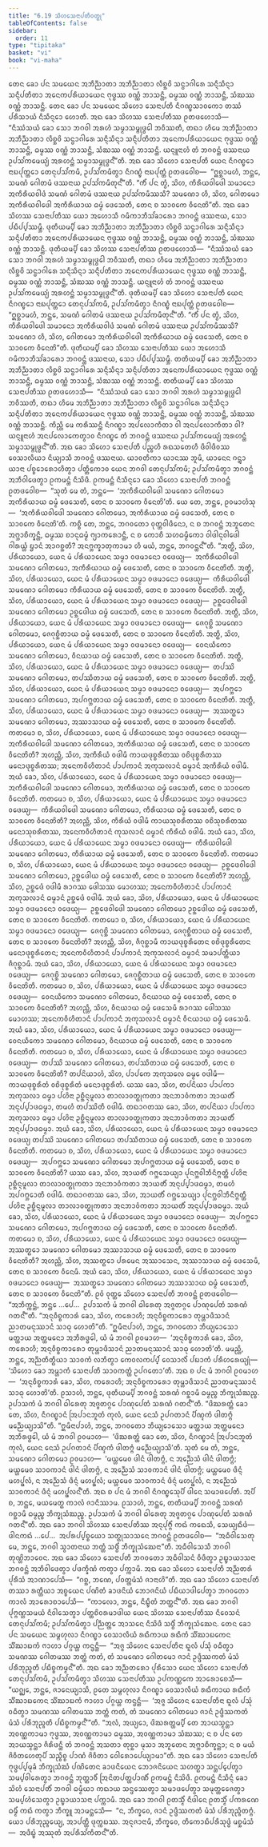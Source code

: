 ```yaml
---
title: "6.19 ᩈᩦᩉᩈᩮᨶᩣᨸᨲᩥᩅᨲ᩠ᨳᩩ"
tableOfContents: false
sidebar:
  order: 11
type: "tipitaka"
basket: "vi"
book: "vi-maha"
---
```



<DynamicBreadcrumb />

<Division number="290" book="vi-maha">

<Paragraph number="1317" book="vi-maha">
ᨲᩮᨶ ᨡᩮᩣ ᨸᨶ ᩈᨾᨿᩮᨶ ᩋᨽᩥᨬ᩠ᨬᩣᨲᩣ ᩋᨽᩥᨬ᩠ᨬᩣᨲᩣ ᩃᩥᨧ᩠ᨨᩅᩦ ᩈᨶ᩠ᨵᩣᨣᩤᩁᩮ ᩈᨶ᩠ᨶᩥᩈᩥᨶ᩠ᨶᩣ ᩈᨶ᩠ᨶᩥᨸᨲᩥᨲᩣ ᩋᨶᩮᨠᨸᩁᩥᨿᩣᨿᩮᨶ ᨻᩩᨴ᩠ᨵᩔ ᩅᨱ᩠ᨱᩴ ᨽᩣᩈᨶ᩠ᨲᩥ, ᨵᨾ᩠ᨾᩔ ᩅᨱ᩠ᨱᩴ ᨽᩣᩈᨶ᩠ᨲᩥ, ᩈᩴᨥᩔ ᩅᨱ᩠ᨱᩴ ᨽᩣᩈᨶ᩠ᨲᩥ. ᨲᩮᨶ ᨡᩮᩣ ᨸᨶ ᩈᨾᨿᩮᨶ ᩈᩦᩉᩮᩣ ᩈᩮᨶᩣᨸᨲᩥ ᨶᩥᨣᨱ᩠ᨮᩈᩣᩅᨠᩮᩣ ᨲᩔᩴ ᨸᩁᩥᩈᩣᨿᩴ ᨶᩥᩈᩥᨶ᩠ᨶᩮᩣ ᩉᩮᩣᨲᩥ. ᩋᨳ ᨡᩮᩣ ᩈᩦᩉᩔ ᩈᩮᨶᩣᨸᨲᩥᩔ ᩑᨲᨴᩉᩮᩣᩈᩥ—  “ᨶᩥᩔᩴᩈᨿᩴ ᨡᩮᩣ ᩈᩮᩣ ᨽᨣᩅᩤ ᩋᩁᩉᩴ ᩈᨾ᩠ᨾᩣᩈᨾ᩠ᨻᩩᨴ᩠ᨵᩮᩤ ᨽᩅᩥᩔᨲᩥ, ᨲᨳᩣ ᩉᩥᨾᩮ ᩋᨽᩥᨬ᩠ᨬᩣᨲᩣ ᩋᨽᩥᨬ᩠ᨬᩣᨲᩣ ᩃᩥᨧ᩠ᨨᩅᩦ ᩈᨶ᩠ᨵᩣᨣᩤᩁᩮ ᩈᨶ᩠ᨶᩥᩈᩥᨶ᩠ᨶᩣ ᩈᨶ᩠ᨶᩥᨸᨲᩥᨲᩣ ᩋᨶᩮᨠᨸᩁᩥᨿᩣᨿᩮᨶ ᨻᩩᨴ᩠ᨵᩔ ᩅᨱ᩠ᨱᩴ ᨽᩣᩈᨶ᩠ᨲᩥ, ᨵᨾ᩠ᨾᩔ ᩅᨱ᩠ᨱᩴ ᨽᩣᩈᨶ᩠ᨲᩥ, ᩈᩴᨥᩔ ᩅᨱ᩠ᨱᩴ ᨽᩣᩈᨶ᩠ᨲᩥ. ᨿᨶ᩠ᨶᩪᨶᩣᩉᩴ ᨲᩴ ᨽᨣᩅᨶ᩠ᨲᩴ ᨴᩔᨶᩣᨿ ᩏᨸᩈᩘᨠᨾᩮᨿ᩠ᨿᩴ ᩋᩁᩉᨶ᩠ᨲᩴ ᩈᨾ᩠ᨾᩣᩈᨾ᩠ᨻᩩᨴ᩠ᨵᨶ᩺”ᨲᩥ. ᩋᨳ ᨡᩮᩣ ᩈᩦᩉᩮᩣ ᩈᩮᨶᩣᨸᨲᩥ ᨿᩮᨶ ᨶᩥᨣᨱ᩠ᨮᩮᩣ ᨶᩣᨭᨸᩩᨲ᩠ᨲᩮᩣ ᨲᩮᨶᩩᨸᩈᩘᨠᨾᩥ, ᩏᨸᩈᩘᨠᨾᩥᨲ᩠ᩅᩣ ᨶᩥᨣᨱ᩠ᨮᩴ ᨶᩣᨭᨸᩩᨲ᩠ᨲᩴ ᩑᨲᨴᩅᩮᩤᨧ—  “ᩍᨧ᩠ᨨᩣᨾᩉᩴ, ᨽᨶ᩠ᨲᩮ, ᩈᨾᨱᩴ ᨣᩮᩤᨲᨾᩴ ᨴᩔᨶᩣᨿ ᩏᨸᩈᩘᨠᨾᩥᨲᩩᨶ᩺”ᨲᩥ. “ᨠᩥᩴ ᨸᨶ ᨲ᩠ᩅᩴ, ᩈᩦᩉ, ᨠᩥᩁᩥᨿᩅᩤᨴᩮᩤ ᩈᨾᩣᨶᩮᩣ ᩋᨠᩥᩁᩥᨿᩅᩤᨴᩴ ᩈᨾᨱᩴ ᨣᩮᩤᨲᨾᩴ ᨴᩔᨶᩣᨿ ᩏᨸᩈᩘᨠᨾᩥᩔᩈᩥ? ᩈᨾᨱᩮᩣ ᩉᩥ, ᩈᩦᩉ, ᨣᩮᩤᨲᨾᩮᩣ ᩋᨠᩥᩁᩥᨿᩅᩤᨴᩮᩤ ᩋᨠᩥᩁᩥᨿᩣᨿ ᨵᨾ᩠ᨾᩴ ᨴᩮᩈᩮᨲᩥ, ᨲᩮᨶ ᨧ ᩈᩣᩅᨠᩮ ᩅᩥᨶᩮᨲᩦ”ᨲᩥ. ᩋᨳ ᨡᩮᩣ ᩈᩦᩉᩔ ᩈᩮᨶᩣᨸᨲᩥᩔ ᨿᩮᩣ ᩋᩉᩮᩣᩈᩥ ᨣᨾᩥᨠᩣᨽᩥᩈᩘᨡᩣᩁᩮᩣ ᨽᨣᩅᨶ᩠ᨲᩴ ᨴᩔᨶᩣᨿ, ᩈᩮᩣ ᨸᨭᩥᨸ᩠ᨸᩔᨾ᩠ᨽᩥ.
</Paragraph>

<Paragraph number="1318" book="vi-maha">
ᨴᩩᨲᩥᨿᨾ᩠ᨸᩥ ᨡᩮᩣ ᩋᨽᩥᨬ᩠ᨬᩣᨲᩣ ᩋᨽᩥᨬ᩠ᨬᩣᨲᩣ ᩃᩥᨧ᩠ᨨᩅᩦ ᩈᨶ᩠ᨵᩣᨣᩤᩁᩮ ᩈᨶ᩠ᨶᩥᩈᩥᨶ᩠ᨶᩣ ᩈᨶ᩠ᨶᩥᨸᨲᩥᨲᩣ ᩋᨶᩮᨠᨸᩁᩥᨿᩣᨿᩮᨶ ᨻᩩᨴ᩠ᨵᩔ ᩅᨱ᩠ᨱᩴ ᨽᩣᩈᨶ᩠ᨲᩥ, ᨵᨾ᩠ᨾᩔ ᩅᨱ᩠ᨱᩴ ᨽᩣᩈᨶ᩠ᨲᩥ, ᩈᩴᨥᩔ ᩅᨱ᩠ᨱᩴ ᨽᩣᩈᨶ᩠ᨲᩥ. ᨴᩩᨲᩥᨿᨾ᩠ᨸᩥ ᨡᩮᩣ ᩈᩦᩉᩔ ᩈᩮᨶᩣᨸᨲᩥᩔ ᩑᨲᨴᩉᩮᩣᩈᩥ—  “ᨶᩥᩔᩴᩈᨿᩴ ᨡᩮᩣ ᩈᩮᩣ ᨽᨣᩅᩤ ᩋᩁᩉᩴ ᩈᨾ᩠ᨾᩣᩈᨾ᩠ᨻᩩᨴ᩠ᨵᩮᩤ ᨽᩅᩥᩔᨲᩥ, ᨲᨳᩣ ᩉᩥᨾᩮ ᩋᨽᩥᨬ᩠ᨬᩣᨲᩣ ᩋᨽᩥᨬ᩠ᨬᩣᨲᩣ ᩃᩥᨧ᩠ᨨᩅᩦ ᩈᨶ᩠ᨵᩣᨣᩤᩁᩮ ᩈᨶ᩠ᨶᩥᩈᩥᨶ᩠ᨶᩣ ᩈᨶ᩠ᨶᩥᨸᨲᩥᨲᩣ ᩋᨶᩮᨠᨸᩁᩥᨿᩣᨿᩮᨶ ᨻᩩᨴ᩠ᨵᩔ ᩅᨱ᩠ᨱᩴ ᨽᩣᩈᨶ᩠ᨲᩥ, ᨵᨾ᩠ᨾᩔ ᩅᨱ᩠ᨱᩴ ᨽᩣᩈᨶ᩠ᨲᩥ, ᩈᩴᨥᩔ ᩅᨱ᩠ᨱᩴ ᨽᩣᩈᨶ᩠ᨲᩥ. ᨿᨶ᩠ᨶᩪᨶᩣᩉᩴ ᨲᩴ ᨽᨣᩅᨶ᩠ᨲᩴ ᨴᩔᨶᩣᨿ ᩏᨸᩈᩘᨠᨾᩮᨿ᩠ᨿᩴ ᩋᩁᩉᨶ᩠ᨲᩴ ᩈᨾ᩠ᨾᩣᩈᨾ᩠ᨻᩩᨴ᩠ᨵᨶ᩺”ᨲᩥ. ᨴᩩᨲᩥᨿᨾ᩠ᨸᩥ ᨡᩮᩣ ᩈᩦᩉᩮᩣ ᩈᩮᨶᩣᨸᨲᩥ ᨿᩮᨶ ᨶᩥᨣᨱ᩠ᨮᩮᩣ ᨶᩣᨭᨸᩩᨲ᩠ᨲᩮᩣ ᨲᩮᨶᩩᨸᩈᩘᨠᨾᩥ, ᩏᨸᩈᩘᨠᨾᩥᨲ᩠ᩅᩣ ᨶᩥᨣᨱ᩠ᨮᩴ ᨶᩣᨭᨸᩩᨲ᩠ᨲᩴ ᩑᨲᨴᩅᩮᩤᨧ—  “ᩍᨧ᩠ᨨᩣᨾᩉᩴ, ᨽᨶ᩠ᨲᩮ, ᩈᨾᨱᩴ ᨣᩮᩤᨲᨾᩴ ᨴᩔᨶᩣᨿ ᩏᨸᩈᩘᨠᨾᩥᨲᩩᨶ᩺”ᨲᩥ. “ᨠᩥᩴ ᨸᨶ ᨲ᩠ᩅᩴ, ᩈᩦᩉ, ᨠᩥᩁᩥᨿᩅᩤᨴᩮᩤ ᩈᨾᩣᨶᩮᩣ ᩋᨠᩥᩁᩥᨿᩅᩤᨴᩴ ᩈᨾᨱᩴ ᨣᩮᩤᨲᨾᩴ ᨴᩔᨶᩣᨿ ᩏᨸᩈᩘᨠᨾᩥᩔᩈᩥ? ᩈᨾᨱᩮᩣ ᩉᩥ, ᩈᩦᩉ, ᨣᩮᩤᨲᨾᩮᩣ ᩋᨠᩥᩁᩥᨿᩅᩤᨴᩮᩤ ᩋᨠᩥᩁᩥᨿᩣᨿ ᨵᨾ᩠ᨾᩴ ᨴᩮᩈᩮᨲᩥ, ᨲᩮᨶ ᨧ ᩈᩣᩅᨠᩮ ᩅᩥᨶᩮᨲᩦ”ᨲᩥ. ᨴᩩᨲᩥᨿᨾ᩠ᨸᩥ ᨡᩮᩣ ᩈᩦᩉᩔ ᩈᩮᨶᩣᨸᨲᩥᩔ ᨿᩮᩣ ᩋᩉᩮᩣᩈᩥ ᨣᨾᩥᨠᩣᨽᩥᩈᩘᨡᩣᩁᩮᩣ ᨽᨣᩅᨶ᩠ᨲᩴ ᨴᩔᨶᩣᨿ, ᩈᩮᩣ ᨸᨭᩥᨸ᩠ᨸᩔᨾ᩠ᨽᩥ.
</Paragraph>

<Paragraph number="1319" book="vi-maha">
ᨲᨲᩥᨿᨾ᩠ᨸᩥ ᨡᩮᩣ ᩋᨽᩥᨬ᩠ᨬᩣᨲᩣ ᩋᨽᩥᨬ᩠ᨬᩣᨲᩣ ᩃᩥᨧ᩠ᨨᩅᩦ ᩈᨶ᩠ᨵᩣᨣᩤᩁᩮ ᩈᨶ᩠ᨶᩥᩈᩥᨶ᩠ᨶᩣ ᩈᨶ᩠ᨶᩥᨸᨲᩥᨲᩣ ᩋᨶᩮᨠᨸᩁᩥᨿᩣᨿᩮᨶ ᨻᩩᨴ᩠ᨵᩔ ᩅᨱ᩠ᨱᩴ ᨽᩣᩈᨶ᩠ᨲᩥ, ᨵᨾ᩠ᨾᩔ ᩅᨱ᩠ᨱᩴ ᨽᩣᩈᨶ᩠ᨲᩥ, ᩈᩴᨥᩔ ᩅᨱ᩠ᨱᩴ ᨽᩣᩈᨶ᩠ᨲᩥ. ᨲᨲᩥᨿᨾ᩠ᨸᩥ ᨡᩮᩣ ᩈᩦᩉᩔ ᩈᩮᨶᩣᨸᨲᩥᩔ ᩑᨲᨴᩉᩮᩣᩈᩥ—  “ᨶᩥᩔᩴᩈᨿᩴ ᨡᩮᩣ ᩈᩮᩣ ᨽᨣᩅᩤ ᩋᩁᩉᩴ ᩈᨾ᩠ᨾᩣᩈᨾ᩠ᨻᩩᨴ᩠ᨵᩮᩤ ᨽᩅᩥᩔᨲᩥ, ᨲᨳᩣ ᩉᩥᨾᩮ ᩋᨽᩥᨬ᩠ᨬᩣᨲᩣ ᩋᨽᩥᨬ᩠ᨬᩣᨲᩣ ᩃᩥᨧ᩠ᨨᩅᩦ ᩈᨶ᩠ᨵᩣᨣᩤᩁᩮ ᩈᨶ᩠ᨶᩥᩈᩥᨶ᩠ᨶᩣ ᩈᨶ᩠ᨶᩥᨸᨲᩥᨲᩣ ᩋᨶᩮᨠᨸᩁᩥᨿᩣᨿᩮᨶ ᨻᩩᨴ᩠ᨵᩔ ᩅᨱ᩠ᨱᩴ ᨽᩣᩈᨶ᩠ᨲᩥ, ᨵᨾ᩠ᨾᩔ ᩅᨱ᩠ᨱᩴ ᨽᩣᩈᨶ᩠ᨲᩥ, ᩈᩴᨥᩔ ᩅᨱ᩠ᨱᩴ ᨽᩣᩈᨶ᩠ᨲᩥ. ᨠᩥᨬ᩠ᩉᩥ ᨾᩮ ᨠᩁᩥᩔᨶ᩠ᨲᩥ ᨶᩥᨣᨱ᩠ᨮᩣ ᩋᨸᩃᩮᩣᨠᩥᨲᩣ ᩅᩤ ᩋᨶᨸᩃᩮᩣᨠᩥᨲᩣ ᩅᩤ? ᨿᨶ᩠ᨶᩪᨶᩣᩉᩴ ᩋᨶᨸᩃᩮᩣᨠᩮᨲ᩠ᩅᩣᩅ ᨶᩥᨣᨱ᩠ᨮᩮ ᨲᩴ ᨽᨣᩅᨶ᩠ᨲᩴ ᨴᩔᨶᩣᨿ ᩏᨸᩈᩘᨠᨾᩮᨿ᩠ᨿᩴ ᩋᩁᩉᨶ᩠ᨲᩴ ᩈᨾ᩠ᨾᩣᩈᨾ᩠ᨻᩩᨴ᩠ᨵᨶ᩺”ᨲᩥ.
</Paragraph>

<Paragraph number="1320" book="vi-maha">
ᩋᨳ ᨡᩮᩣ ᩈᩦᩉᩮᩣ ᩈᩮᨶᩣᨸᨲᩥ ᨸᨬ᩠ᨧᩉᩥ ᩁᨳᩈᨲᩮᩉᩥ ᨴᩥᩅᩤᨴᩥᩅᩔ ᩅᩮᩈᩣᩃᩥᨿᩣ ᨶᩥᨿ᩠ᨿᩣᩈᩥ ᨽᨣᩅᨶ᩠ᨲᩴ ᨴᩔᨶᩣᨿ. ᨿᩣᩅᨲᩥᨠᩣ ᨿᩣᨶᩔ ᨽᩪᨾᩥ, ᨿᩣᨶᩮᨶ ᨣᨶ᩠ᨲ᩠ᩅᩣ ᨿᩣᨶᩣ ᨸᨧ᩠ᨧᩮᩣᩁᩮᩣᩉᩥᨲ᩠ᩅᩣ ᨸᨲ᩠ᨲᩥᨠᩮᩣᩅ ᨿᩮᨶ ᨽᨣᩅᩤ ᨲᩮᨶᩩᨸᩈᩘᨠᨾᩥ; ᩏᨸᩈᩘᨠᨾᩥᨲ᩠ᩅᩣ ᨽᨣᩅᨶ᩠ᨲᩴ ᩋᨽᩥᩅᩤᨴᩮᨲ᩠ᩅᩣ ᩑᨠᨾᨶ᩠ᨲᩴ ᨶᩥᩈᩦᨴᩥ. ᩑᨠᨾᨶ᩠ᨲᩴ ᨶᩥᩈᩥᨶ᩠ᨶᩮᩣ ᨡᩮᩣ ᩈᩦᩉᩮᩣ ᩈᩮᨶᩣᨸᨲᩥ ᨽᨣᩅᨶ᩠ᨲᩴ ᩑᨲᨴᩅᩮᩤᨧ—  “ᩈᩩᨲᩴ ᨾᩮ ᨲᩴ, ᨽᨶ᩠ᨲᩮ—  ‘ᩋᨠᩥᩁᩥᨿᩅᩤᨴᩮᩤ ᩈᨾᨱᩮᩣ ᨣᩮᩤᨲᨾᩮᩣ ᩋᨠᩥᩁᩥᨿᩣᨿ ᨵᨾ᩠ᨾᩴ ᨴᩮᩈᩮᨲᩥ, ᨲᩮᨶ ᨧ ᩈᩣᩅᨠᩮ ᩅᩥᨶᩮᨲᩦ’ᨲᩥ. ᨿᩮ ᨲᩮ, ᨽᨶ᩠ᨲᩮ, ᩑᩅᨾᩣᩉᩴᩈᩩ—  ‘ᩋᨠᩥᩁᩥᨿᩅᩤᨴᩮᩤ ᩈᨾᨱᩮᩣ ᨣᩮᩤᨲᨾᩮᩣ, ᩋᨠᩥᩁᩥᨿᩣᨿ ᨵᨾ᩠ᨾᩴ ᨴᩮᩈᩮᨲᩥ, ᨲᩮᨶ ᨧ ᩈᩣᩅᨠᩮ ᩅᩥᨶᩮᨲᩦ’ᨲᩥ. ᨠᨧ᩠ᨧᩥ ᨲᩮ, ᨽᨶ᩠ᨲᩮ, ᨽᨣᩅᨲᩮᩣ ᩅᩩᨲ᩠ᨲᩅᩤᨴᩥᨶᩮᩣ, ᨶ ᨧ ᨽᨣᩅᨶ᩠ᨲᩴ ᩋᨽᩪᨲᩮᨶ ᩋᨻ᩠ᨽᩣᨧᩥᨠ᩠ᨡᨶ᩠ᨲᩥ, ᨵᨾ᩠ᨾᩔ ᨧᩣᨶᩩᨵᨾ᩠ᨾᩴ ᨻ᩠ᨿᩣᨠᩁᩮᩣᨶ᩠ᨲᩥ, ᨶ ᨧ ᨠᩮᩣᨧᩥ ᩈᩉᨵᨾ᩠ᨾᩥᨠᩮᩣ ᩅᩤᨴᩤᨶᩩᩅᩤᨴᩮᩤ ᨣᩤᩁᨿ᩠ᩉᩴ ᨮᩣᨶᩴ ᩋᩣᨣᨧ᩠ᨨᨲᩥ? ᩋᨶᨻ᩠ᨽᨠ᩠ᨡᩣᨲᩩᨠᩣᨾᩣ ᩉᩥ ᨾᨿᩴ, ᨽᨶ᩠ᨲᩮ, ᨽᨣᩅᨶ᩠ᨲᨶ᩺”ᨲᩥ.
</Paragraph>

</Division>
<Division number="291" book="vi-maha">

<Paragraph number="1321" book="vi-maha">
“ᩋᨲ᩠ᨳᩥ, ᩈᩦᩉ, ᨸᩁᩥᨿᩣᨿᩮᩣ, ᨿᩮᨶ ᨾᩴ ᨸᩁᩥᨿᩣᨿᩮᨶ ᩈᨾ᩠ᨾᩣ ᩅᨴᨾᩣᨶᩮᩣ ᩅᨴᩮᨿ᩠ᨿ—  ᩋᨠᩥᩁᩥᨿᩅᩤᨴᩮᩤ ᩈᨾᨱᩮᩣ ᨣᩮᩤᨲᨾᩮᩣ, ᩋᨠᩥᩁᩥᨿᩣᨿ ᨵᨾ᩠ᨾᩴ ᨴᩮᩈᩮᨲᩥ, ᨲᩮᨶ ᨧ ᩈᩣᩅᨠᩮ ᩅᩥᨶᩮᨲᩦᨲᩥ. ᩋᨲ᩠ᨳᩥ, ᩈᩦᩉ, ᨸᩁᩥᨿᩣᨿᩮᩣ, ᨿᩮᨶ ᨾᩴ ᨸᩁᩥᨿᩣᨿᩮᨶ ᩈᨾ᩠ᨾᩣ ᩅᨴᨾᩣᨶᩮᩣ ᩅᨴᩮᨿ᩠ᨿ—  ᨠᩥᩁᩥᨿᩅᩤᨴᩮᩤ ᩈᨾᨱᩮᩣ ᨣᩮᩤᨲᨾᩮᩣ ᨠᩥᩁᩥᨿᩣᨿ ᨵᨾ᩠ᨾᩴ ᨴᩮᩈᩮᨲᩥ, ᨲᩮᨶ ᨧ ᩈᩣᩅᨠᩮ ᩅᩥᨶᩮᨲᩦᨲᩥ. ᩋᨲ᩠ᨳᩥ, ᩈᩦᩉ, ᨸᩁᩥᨿᩣᨿᩮᩣ, ᨿᩮᨶ ᨾᩴ ᨸᩁᩥᨿᩣᨿᩮᨶ ᩈᨾ᩠ᨾᩣ ᩅᨴᨾᩣᨶᩮᩣ ᩅᨴᩮᨿ᩠ᨿ—  ᩏᨧ᩠ᨨᩮᨴᩅᩤᨴᩮᩤ ᩈᨾᨱᩮᩣ ᨣᩮᩤᨲᨾᩮᩣ ᩏᨧ᩠ᨨᩮᨴᩤᨿ ᨵᨾ᩠ᨾᩴ ᨴᩮᩈᩮᨲᩥ, ᨲᩮᨶ ᨧ ᩈᩣᩅᨠᩮ ᩅᩥᨶᩮᨲᩦᨲᩥ. ᩋᨲ᩠ᨳᩥ, ᩈᩦᩉ, ᨸᩁᩥᨿᩣᨿᩮᩣ, ᨿᩮᨶ ᨾᩴ ᨸᩁᩥᨿᩣᨿᩮᨶ ᩈᨾ᩠ᨾᩣ ᩅᨴᨾᩣᨶᩮᩣ ᩅᨴᩮᨿ᩠ᨿ—  ᨩᩮᨣᩩᨧ᩠ᨨᩦ ᩈᨾᨱᩮᩣ ᨣᩮᩤᨲᨾᩮᩣ, ᨩᩮᨣᩩᨧ᩠ᨨᩥᨲᩣᨿ ᨵᨾ᩠ᨾᩴ ᨴᩮᩈᩮᨲᩥ, ᨲᩮᨶ ᨧ ᩈᩣᩅᨠᩮ ᩅᩥᨶᩮᨲᩦᨲᩥ. ᩋᨲ᩠ᨳᩥ, ᩈᩦᩉ, ᨸᩁᩥᨿᩣᨿᩮᩣ, ᨿᩮᨶ ᨾᩴ ᨸᩁᩥᨿᩣᨿᩮᨶ ᩈᨾ᩠ᨾᩣ ᩅᨴᨾᩣᨶᩮᩣ ᩅᨴᩮᨿ᩠ᨿ—  ᩅᩮᨶᨿᩥᨠᩮᩣ ᩈᨾᨱᩮᩣ ᨣᩮᩤᨲᨾᩮᩣ, ᩅᩥᨶᨿᩣᨿ ᨵᨾ᩠ᨾᩴ ᨴᩮᩈᩮᨲᩥ, ᨲᩮᨶ ᨧ ᩈᩣᩅᨠᩮ ᩅᩥᨶᩮᨲᩦᨲᩥ. ᩋᨲ᩠ᨳᩥ, ᩈᩦᩉ, ᨸᩁᩥᨿᩣᨿᩮᩣ, ᨿᩮᨶ ᨾᩴ ᨸᩁᩥᨿᩣᨿᩮᨶ ᩈᨾ᩠ᨾᩣ ᩅᨴᨾᩣᨶᩮᩣ ᩅᨴᩮᨿ᩠ᨿ—  ᨲᨸᩔᩦ ᩈᨾᨱᩮᩣ ᨣᩮᩤᨲᨾᩮᩣ, ᨲᨸᩔᩥᨲᩣᨿ ᨵᨾ᩠ᨾᩴ ᨴᩮᩈᩮᨲᩥ, ᨲᩮᨶ ᨧ ᩈᩣᩅᨠᩮ ᩅᩥᨶᩮᨲᩦᨲᩥ. ᩋᨲ᩠ᨳᩥ, ᩈᩦᩉ, ᨸᩁᩥᨿᩣᨿᩮᩣ, ᨿᩮᨶ ᨾᩴ ᨸᩁᩥᨿᩣᨿᩮᨶ ᩈᨾ᩠ᨾᩣ ᩅᨴᨾᩣᨶᩮᩣ ᩅᨴᩮᨿ᩠ᨿ—  ᩋᨸᨣᨻ᩠ᨽᩮᩣ ᩈᨾᨱᩮᩣ ᨣᩮᩤᨲᨾᩮᩣ, ᩋᨸᨣᨻ᩠ᨽᨲᩣᨿ ᨵᨾ᩠ᨾᩴ ᨴᩮᩈᩮᨲᩥ, ᨲᩮᨶ ᨧ ᩈᩣᩅᨠᩮ ᩅᩥᨶᩮᨲᩦᨲᩥ. ᩋᨲ᩠ᨳᩥ, ᩈᩦᩉ, ᨸᩁᩥᨿᩣᨿᩮᩣ, ᨿᩮᨶ ᨾᩴ ᨸᩁᩥᨿᩣᨿᩮᨶ ᩈᨾ᩠ᨾᩣ ᩅᨴᨾᩣᨶᩮᩣ ᩅᨴᩮᨿ᩠ᨿ—  ᩋᩔᨲ᩠ᨳᩮᩣ ᩈᨾᨱᩮᩣ ᨣᩮᩤᨲᨾᩮᩣ, ᩋᩔᩣᩈᩣᨿ ᨵᨾ᩠ᨾᩴ ᨴᩮᩈᩮᨲᩥ, ᨲᩮᨶ ᨧ ᩈᩣᩅᨠᩮ ᩅᩥᨶᩮᨲᩦᨲᩥ.
</Paragraph>

</Division>
<Division number="292" book="vi-maha">

<Paragraph number="1322" book="vi-maha">
ᨠᨲᨾᩮᩣ ᨧ, ᩈᩦᩉ, ᨸᩁᩥᨿᩣᨿᩮᩣ, ᨿᩮᨶ ᨾᩴ ᨸᩁᩥᨿᩣᨿᩮᨶ ᩈᨾ᩠ᨾᩣ ᩅᨴᨾᩣᨶᩮᩣ ᩅᨴᩮᨿ᩠ᨿ—  ᩋᨠᩥᩁᩥᨿᩅᩤᨴᩮᩤ ᩈᨾᨱᩮᩣ ᨣᩮᩤᨲᨾᩮᩣ, ᩋᨠᩥᩁᩥᨿᩣᨿ ᨵᨾ᩠ᨾᩴ ᨴᩮᩈᩮᨲᩥ, ᨲᩮᨶ ᨧ ᩈᩣᩅᨠᩮ ᩅᩥᨶᩮᨲᩦᨲᩥ? ᩋᩉᨬ᩠ᩉᩥ, ᩈᩦᩉ, ᩋᨠᩥᩁᩥᨿᩴ ᩅᨴᩤᨾᩥ ᨠᩣᨿᨴᩩᨧ᩠ᨧᩁᩥᨲᩔ ᩅᨧᩦᨴᩩᨧ᩠ᨧᩁᩥᨲᩔ ᨾᨶᩮᩣᨴᩩᨧ᩠ᨧᩁᩥᨲᩔ; ᩋᨶᩮᨠᩅᩥᩉᩥᨲᩣᨶᩴ ᨸᩣᨸᨠᩣᨶᩴ ᩋᨠᩩᩈᩃᩣᨶᩴ ᨵᨾ᩠ᨾᩣᨶᩴ ᩋᨠᩥᩁᩥᨿᩴ ᩅᨴᩤᨾᩥ. ᩋᨿᩴ ᨡᩮᩣ, ᩈᩦᩉ, ᨸᩁᩥᨿᩣᨿᩮᩣ, ᨿᩮᨶ ᨾᩴ ᨸᩁᩥᨿᩣᨿᩮᨶ ᩈᨾ᩠ᨾᩣ ᩅᨴᨾᩣᨶᩮᩣ ᩅᨴᩮᨿ᩠ᨿ—  ᩋᨠᩥᩁᩥᨿᩅᩤᨴᩮᩤ ᩈᨾᨱᩮᩣ ᨣᩮᩤᨲᨾᩮᩣ, ᩋᨠᩥᩁᩥᨿᩣᨿ ᨵᨾ᩠ᨾᩴ ᨴᩮᩈᩮᨲᩥ, ᨲᩮᨶ ᨧ ᩈᩣᩅᨠᩮ ᩅᩥᨶᩮᨲᩦᨲᩥ.
</Paragraph>

<Paragraph number="1323" book="vi-maha">
ᨠᨲᨾᩮᩣ ᨧ, ᩈᩦᩉ, ᨸᩁᩥᨿᩣᨿᩮᩣ, ᨿᩮᨶ ᨾᩴ ᨸᩁᩥᨿᩣᨿᩮᨶ ᩈᨾ᩠ᨾᩣ ᩅᨴᨾᩣᨶᩮᩣ ᩅᨴᩮᨿ᩠ᨿ—  ᨠᩥᩁᩥᨿᩅᩤᨴᩮᩤ ᩈᨾᨱᩮᩣ ᨣᩮᩤᨲᨾᩮᩣ, ᨠᩥᩁᩥᨿᩣᨿ ᨵᨾ᩠ᨾᩴ ᨴᩮᩈᩮᨲᩥ, ᨲᩮᨶ ᨧ ᩈᩣᩅᨠᩮ ᩅᩥᨶᩮᨲᩦᨲᩥ? ᩋᩉᨬ᩠ᩉᩥ, ᩈᩦᩉ, ᨠᩥᩁᩥᨿᩴ ᩅᨴᩤᨾᩥ ᨠᩣᨿᩈᩩᨧᩁᩥᨲᩔ ᩅᨧᩦᩈᩩᨧᩁᩥᨲᩔ ᨾᨶᩮᩣᩈᩩᨧᩁᩥᨲᩔ, ᩋᨶᩮᨠᩅᩥᩉᩥᨲᩣᨶᩴ ᨠᩩᩈᩃᩣᨶᩴ ᨵᨾ᩠ᨾᩣᨶᩴ ᨠᩥᩁᩥᨿᩴ ᩅᨴᩤᨾᩥ. ᩋᨿᩴ ᨡᩮᩣ, ᩈᩦᩉ, ᨸᩁᩥᨿᩣᨿᩮᩣ, ᨿᩮᨶ ᨾᩴ ᨸᩁᩥᨿᩣᨿᩮᨶ ᩈᨾ᩠ᨾᩣ ᩅᨴᨾᩣᨶᩮᩣ ᩅᨴᩮᨿ᩠ᨿ—  ᨠᩥᩁᩥᨿᩅᩤᨴᩮᩤ ᩈᨾᨱᩮᩣ ᨣᩮᩤᨲᨾᩮᩣ, ᨠᩥᩁᩥᨿᩣᨿ ᨵᨾ᩠ᨾᩴ ᨴᩮᩈᩮᨲᩥ, ᨲᩮᨶ ᨧ ᩈᩣᩅᨠᩮ ᩅᩥᨶᩮᨲᩦᨲᩥ.
</Paragraph>

<Paragraph number="1324" book="vi-maha">
ᨠᨲᨾᩮᩣ ᨧ, ᩈᩦᩉ, ᨸᩁᩥᨿᩣᨿᩮᩣ, ᨿᩮᨶ ᨾᩴ ᨸᩁᩥᨿᩣᨿᩮᨶ ᩈᨾ᩠ᨾᩣ ᩅᨴᨾᩣᨶᩮᩣ ᩅᨴᩮᨿ᩠ᨿ—  ᩏᨧ᩠ᨨᩮᨴᩅᩤᨴᩮᩤ ᩈᨾᨱᩮᩣ ᨣᩮᩤᨲᨾᩮᩣ, ᩏᨧ᩠ᨨᩮᨴᩤᨿ ᨵᨾ᩠ᨾᩴ ᨴᩮᩈᩮᨲᩥ, ᨲᩮᨶ ᨧ ᩈᩣᩅᨠᩮ ᩅᩥᨶᩮᨲᩦᨲᩥ? ᩋᩉᨬ᩠ᩉᩥ, ᩈᩦᩉ, ᩏᨧ᩠ᨨᩮᨴᩴ ᩅᨴᩤᨾᩥ ᩁᩣᨣᩔ ᨴᩮᩤᩈᩔ ᨾᩮᩣᩉᩔ; ᩋᨶᩮᨠᩅᩥᩉᩥᨲᩣᨶᩴ ᨸᩣᨸᨠᩣᨶᩴ ᩋᨠᩩᩈᩃᩣᨶᩴ ᨵᨾ᩠ᨾᩣᨶᩴ ᩏᨧ᩠ᨨᩮᨴᩴ ᩅᨴᩤᨾᩥ. ᩋᨿᩴ ᨡᩮᩣ, ᩈᩦᩉ, ᨸᩁᩥᨿᩣᨿᩮᩣ, ᨿᩮᨶ ᨾᩴ ᨸᩁᩥᨿᩣᨿᩮᨶ ᩈᨾ᩠ᨾᩣ ᩅᨴᨾᩣᨶᩮᩣ ᩅᨴᩮᨿ᩠ᨿ—  ᩏᨧ᩠ᨨᩮᨴᩅᩤᨴᩮᩤ ᩈᨾᨱᩮᩣ ᨣᩮᩤᨲᨾᩮᩣ ᩏᨧ᩠ᨨᩮᨴᩤᨿ ᨵᨾ᩠ᨾᩴ ᨴᩮᩈᩮᨲᩥ, ᨲᩮᨶ ᨧ ᩈᩣᩅᨠᩮ ᩅᩥᨶᩮᨲᩦᨲᩥ.
</Paragraph>

<Paragraph number="1325" book="vi-maha">
ᨠᨲᨾᩮᩣ ᨧ, ᩈᩦᩉ, ᨸᩁᩥᨿᩣᨿᩮᩣ, ᨿᩮᨶ ᨾᩴ ᨸᩁᩥᨿᩣᨿᩮᨶ ᩈᨾ᩠ᨾᩣ ᩅᨴᨾᩣᨶᩮᩣ ᩅᨴᩮᨿ᩠ᨿ—  ᨩᩮᨣᩩᨧ᩠ᨨᩦ ᩈᨾᨱᩮᩣ ᨣᩮᩤᨲᨾᩮᩣ, ᨩᩮᨣᩩᨧ᩠ᨨᩥᨲᩣᨿ ᨵᨾ᩠ᨾᩴ ᨴᩮᩈᩮᨲᩥ, ᨲᩮᨶ ᨧ ᩈᩣᩅᨠᩮ ᩅᩥᨶᩮᨲᩦᨲᩥ? ᩋᩉᨬ᩠ᩉᩥ, ᩈᩦᩉ, ᨩᩥᨣᩩᨧ᩠ᨨᩣᨾᩥ ᨠᩣᨿᨴᩩᨧ᩠ᨧᩁᩥᨲᩮᨶ ᩅᨧᩦᨴᩩᨧ᩠ᨧᩁᩥᨲᩮᨶ ᨾᨶᩮᩣᨴᩩᨧ᩠ᨧᩁᩥᨲᩮᨶ; ᩋᨶᩮᨠᩅᩥᩉᩥᨲᩣᨶᩴ ᨸᩣᨸᨠᩣᨶᩴ ᩋᨠᩩᩈᩃᩣᨶᩴ ᨵᨾ᩠ᨾᩣᨶᩴ ᩈᨾᩣᨸᨲ᩠ᨲᩥᨿᩣ ᨩᩥᨣᩩᨧ᩠ᨨᩣᨾᩥ. ᩋᨿᩴ ᨡᩮᩣ, ᩈᩦᩉ, ᨸᩁᩥᨿᩣᨿᩮᩣ, ᨿᩮᨶ ᨾᩴ ᨸᩁᩥᨿᩣᨿᩮᨶ ᩈᨾ᩠ᨾᩣ ᩅᨴᨾᩣᨶᩮᩣ ᩅᨴᩮᨿ᩠ᨿ—  ᨩᩮᨣᩩᨧ᩠ᨨᩦ ᩈᨾᨱᩮᩣ ᨣᩮᩤᨲᨾᩮᩣ, ᨩᩮᨣᩩᨧ᩠ᨨᩥᨲᩣᨿ ᨵᨾ᩠ᨾᩴ ᨴᩮᩈᩮᨲᩥ, ᨲᩮᨶ ᨧ ᩈᩣᩅᨠᩮ ᩅᩥᨶᩮᨲᩦᨲᩥ.
</Paragraph>

<Paragraph number="1326" book="vi-maha">
ᨠᨲᨾᩮᩣ ᨧ, ᩈᩦᩉ, ᨸᩁᩥᨿᩣᨿᩮᩣ, ᨿᩮᨶ ᨾᩴ ᨸᩁᩥᨿᩣᨿᩮᨶ ᩈᨾ᩠ᨾᩣ ᩅᨴᨾᩣᨶᩮᩣ ᩅᨴᩮᨿ᩠ᨿ—  ᩅᩮᨶᨿᩥᨠᩮᩣ ᩈᨾᨱᩮᩣ ᨣᩮᩤᨲᨾᩮᩣ, ᩅᩥᨶᨿᩣᨿ ᨵᨾ᩠ᨾᩴ ᨴᩮᩈᩮᨲᩥ, ᨲᩮᨶ ᨧ ᩈᩣᩅᨠᩮ ᩅᩥᨶᩮᨲᩦᨲᩥ? ᩋᩉᨬ᩠ᩉᩥ, ᩈᩦᩉ, ᩅᩥᨶᨿᩣᨿ ᨵᨾ᩠ᨾᩴ ᨴᩮᩈᩮᨾᩥ ᩁᩣᨣᩔ ᨴᩮᩤᩈᩔ ᨾᩮᩣᩉᩔ; ᩋᨶᩮᨠᩅᩥᩉᩥᨲᩣᨶᩴ ᨸᩣᨸᨠᩣᨶᩴ ᩋᨠᩩᩈᩃᩣᨶᩴ ᨵᨾ᩠ᨾᩣᨶᩴ ᩅᩥᨶᨿᩣᨿ ᨵᨾ᩠ᨾᩴ ᨴᩮᩈᩮᨾᩥ. ᩋᨿᩴ ᨡᩮᩣ, ᩈᩦᩉ, ᨸᩁᩥᨿᩣᨿᩮᩣ, ᨿᩮᨶ ᨾᩴ ᨸᩁᩥᨿᩣᨿᩮᨶ ᩈᨾ᩠ᨾᩣ ᩅᨴᨾᩣᨶᩮᩣ ᩅᨴᩮᨿ᩠ᨿ—  ᩅᩮᨶᨿᩥᨠᩮᩣ ᩈᨾᨱᩮᩣ ᨣᩮᩤᨲᨾᩮᩣ, ᩅᩥᨶᨿᩣᨿ ᨵᨾ᩠ᨾᩴ ᨴᩮᩈᩮᨲᩥ, ᨲᩮᨶ ᨧ ᩈᩣᩅᨠᩮ ᩅᩥᨶᩮᨲᩦᨲᩥ.
</Paragraph>

<Paragraph number="1327" book="vi-maha">
ᨠᨲᨾᩮᩣ ᨧ, ᩈᩦᩉ, ᨸᩁᩥᨿᩣᨿᩮᩣ, ᨿᩮᨶ ᨾᩴ ᨸᩁᩥᨿᩣᨿᩮᨶ ᩈᨾ᩠ᨾᩣ ᩅᨴᨾᩣᨶᩮᩣ ᩅᨴᩮᨿ᩠ᨿ—  ᨲᨸᩔᩦ ᩈᨾᨱᩮᩣ ᨣᩮᩤᨲᨾᩮᩣ, ᨲᨸᩔᩥᨲᩣᨿ ᨵᨾ᩠ᨾᩴ ᨴᩮᩈᩮᨲᩥ, ᨲᩮᨶ ᨧ ᩈᩣᩅᨠᩮ ᩅᩥᨶᩮᨲᩦᨲᩥ? ᨲᨸᨶᩦᨿᩣᩉᩴ, ᩈᩦᩉ, ᨸᩣᨸᨠᩮ ᩋᨠᩩᩈᩃᩮ ᨵᨾ᩠ᨾᩮ ᩅᨴᩤᨾᩥ—  ᨠᩣᨿᨴᩩᨧ᩠ᨧᩁᩥᨲᩴ ᩅᨧᩦᨴᩩᨧ᩠ᨧᩁᩥᨲᩴ ᨾᨶᩮᩣᨴᩩᨧ᩠ᨧᩁᩥᨲᩴ. ᨿᩔ ᨡᩮᩣ, ᩈᩦᩉ, ᨲᨸᨶᩦᨿᩣ ᨸᩣᨸᨠᩣ ᩋᨠᩩᩈᩃᩣ ᨵᨾ᩠ᨾᩣ ᨸᩉᩦᨶᩣ ᩏᨧ᩠ᨨᩥᨶ᩠ᨶᨾᩪᩃᩣ ᨲᩣᩃᩣᩅᨲ᩠ᨳᩩᨠᨲᩣ ᩋᨶᨽᩣᩅᩴᨠᨲᩣ ᩋᩣᨿᨲᩥᩴ ᩋᨶᩩᨸ᩠ᨸᩣᨴᨵᨾ᩠ᨾᩣ, ᨲᨾᩉᩴ ᨲᨸᩔᩦᨲᩥ ᩅᨴᩤᨾᩥ. ᨲᨳᩣᨣᨲᩔ ᨡᩮᩣ, ᩈᩦᩉ, ᨲᨸᨶᩦᨿᩣ ᨸᩣᨸᨠᩣ ᩋᨠᩩᩈᩃᩣ ᨵᨾ᩠ᨾᩣ ᨸᩉᩦᨶᩣ ᩏᨧ᩠ᨨᩥᨶ᩠ᨶᨾᩪᩃᩣ ᨲᩣᩃᩣᩅᨲ᩠ᨳᩩᨠᨲᩣ ᩋᨶᨽᩣᩅᩴᨠᨲᩣ ᩋᩣᨿᨲᩥᩴ ᩋᨶᩩᨸ᩠ᨸᩣᨴᨵᨾ᩠ᨾᩣ. ᩋᨿᩴ ᨡᩮᩣ, ᩈᩦᩉ, ᨸᩁᩥᨿᩣᨿᩮᩣ, ᨿᩮᨶ ᨾᩴ ᨸᩁᩥᨿᩣᨿᩮᨶ ᩈᨾ᩠ᨾᩣ ᩅᨴᨾᩣᨶᩮᩣ ᩅᨴᩮᨿ᩠ᨿ ᨲᨸᩔᩦ ᩈᨾᨱᩮᩣ ᨣᩮᩤᨲᨾᩮᩣ ᨲᨸᩔᩥᨲᩣᨿ ᨵᨾ᩠ᨾᩴ ᨴᩮᩈᩮᨲᩥ, ᨲᩮᨶ ᨧ ᩈᩣᩅᨠᩮ ᩅᩥᨶᩮᨲᩦᨲᩥ.
</Paragraph>

<Paragraph number="1328" book="vi-maha">
ᨠᨲᨾᩮᩣ ᨧ, ᩈᩦᩉ, ᨸᩁᩥᨿᩣᨿᩮᩣ, ᨿᩮᨶ ᨾᩴ ᨸᩁᩥᨿᩣᨿᩮᨶ ᩈᨾ᩠ᨾᩣ ᩅᨴᨾᩣᨶᩮᩣ ᩅᨴᩮᨿ᩠ᨿ—  ᩋᨸᨣᨻ᩠ᨽᩮᩣ ᩈᨾᨱᩮᩣ ᨣᩮᩤᨲᨾᩮᩣ ᩋᨸᨣᨻ᩠ᨽᨲᩣᨿ ᨵᨾ᩠ᨾᩴ ᨴᩮᩈᩮᨲᩥ, ᨲᩮᨶ ᨧ ᩈᩣᩅᨠᩮ ᩅᩥᨶᩮᨲᩦᨲᩥ? ᨿᩔ ᨡᩮᩣ, ᩈᩦᩉ, ᩋᩣᨿᨲᩥᩴ ᨣᨻ᩠ᨽᩈᩮᨿ᩠ᨿᩣ ᨸᩩᨶᨻ᩠ᨽᩅᩤᨽᩥᨶᩥᨻ᩠ᨻᨲ᩠ᨲᩥ ᨸᩉᩦᨶᩣ ᩏᨧ᩠ᨨᩥᨶ᩠ᨶᨾᩪᩃᩣ ᨲᩣᩃᩣᩅᨲ᩠ᨳᩩᨠᨲᩣ ᩋᨶᨽᩣᩅᩴᨠᨲᩣ ᩋᩣᨿᨲᩥᩴ ᩋᨶᩩᨸ᩠ᨸᩣᨴᨵᨾ᩠ᨾᩣ, ᨲᨾᩉᩴ ᩋᨸᨣᨻ᩠ᨽᩮᩣᨲᩥ ᩅᨴᩤᨾᩥ. ᨲᨳᩣᨣᨲᩔ ᨡᩮᩣ, ᩈᩦᩉ, ᩋᩣᨿᨲᩥᩴ ᨣᨻ᩠ᨽᩈᩮᨿ᩠ᨿᩣ ᨸᩩᨶᨻ᩠ᨽᩅᩤᨽᩥᨶᩥᨻ᩠ᨻᨲ᩠ᨲᩥ ᨸᩉᩦᨶᩣ ᩏᨧ᩠ᨨᩥᨶ᩠ᨶᨾᩪᩃᩣ ᨲᩣᩃᩣᩅᨲ᩠ᨳᩩᨠᨲᩣ ᩋᨶᨽᩣᩅᩴᨠᨲᩣ ᩋᩣᨿᨲᩥᩴ ᩋᨶᩩᨸ᩠ᨸᩣᨴᨵᨾ᩠ᨾᩣ. ᩋᨿᩴ ᨡᩮᩣ, ᩈᩦᩉ, ᨸᩁᩥᨿᩣᨿᩮᩣ, ᨿᩮᨶ ᨾᩴ ᨸᩁᩥᨿᩣᨿᩮᨶ ᩈᨾ᩠ᨾᩣ ᩅᨴᨾᩣᨶᩮᩣ ᩅᨴᩮᨿ᩠ᨿ—  ᩋᨸᨣᨻ᩠ᨽᩮᩣ ᩈᨾᨱᩮᩣ ᨣᩮᩤᨲᨾᩮᩣ, ᩋᨸᨣᨻ᩠ᨽᨲᩣᨿ ᨵᨾ᩠ᨾᩴ ᨴᩮᩈᩮᨲᩥ, ᨲᩮᨶ ᨧ ᩈᩣᩅᨠᩮ ᩅᩥᨶᩮᨲᩦᨲᩥ.
</Paragraph>

<Paragraph number="1329" book="vi-maha">
ᨠᨲᨾᩮᩣ ᨧ, ᩈᩦᩉ, ᨸᩁᩥᨿᩣᨿᩮᩣ, ᨿᩮᨶ ᨾᩴ ᨸᩁᩥᨿᩣᨿᩮᨶ ᩈᨾ᩠ᨾᩣ ᩅᨴᨾᩣᨶᩮᩣ ᩅᨴᩮᨿ᩠ᨿ—  ᩋᩔᨲ᩠ᨳᩮᩣ ᩈᨾᨱᩮᩣ ᨣᩮᩤᨲᨾᩮᩣ ᩋᩔᩣᩈᩣᨿ ᨵᨾ᩠ᨾᩴ ᨴᩮᩈᩮᨲᩥ, ᨲᩮᨶ ᨧ ᩈᩣᩅᨠᩮ ᩅᩥᨶᩮᨲᩦᨲᩥ? ᩋᩉᨬ᩠ᩉᩥ, ᩈᩦᩉ, ᩋᩔᨲ᩠ᨳᩮᩣ ᨸᩁᨾᩮᨶ ᩋᩔᩣᩈᩮᨶ, ᩋᩔᩣᩈᩣᨿ ᨵᨾ᩠ᨾᩴ ᨴᩮᩈᩮᨾᩥ, ᨲᩮᨶ ᨧ ᩈᩣᩅᨠᩮ ᩅᩥᨶᩮᨾᩥ. ᩋᨿᩴ ᨡᩮᩣ, ᩈᩦᩉ, ᨸᩁᩥᨿᩣᨿᩮᩣ, ᨿᩮᨶ ᨾᩴ ᨸᩁᩥᨿᩣᨿᩮᨶ ᩈᨾ᩠ᨾᩣ ᩅᨴᨾᩣᨶᩮᩣ ᩅᨴᩮᨿ᩠ᨿ—  ᩋᩔᨲ᩠ᨳᩮᩣ ᩈᨾᨱᩮᩣ ᨣᩮᩤᨲᨾᩮᩣ ᩋᩔᩣᩈᩣᨿ ᨵᨾ᩠ᨾᩴ ᨴᩮᩈᩮᨲᩥ, ᨲᩮᨶ ᨧ ᩈᩣᩅᨠᩮ ᩅᩥᨶᩮᨲᩦ”ᨲᩥ.
</Paragraph>

</Division>
<Division number="293" book="vi-maha">

<Paragraph number="1330" book="vi-maha">
ᩑᩅᩴ ᩅᩩᨲ᩠ᨲᩮ ᩈᩦᩉᩮᩣ ᩈᩮᨶᩣᨸᨲᩥ ᨽᨣᩅᨶ᩠ᨲᩴ ᩑᨲᨴᩅᩮᩤᨧ—  “ᩋᨽᩥᨠ᩠ᨠᨶ᩠ᨲᩴ, ᨽᨶ᩠ᨲᩮ …ᨸᩮ…  ᩏᨸᩣᩈᨠᩴ ᨾᩴ ᨽᨣᩅᩤ ᨵᩤᩁᩮᨲᩩ ᩋᨩ᩠ᨩᨲᨣ᩠ᨣᩮ ᨸᩣᨱᩩᨸᩮᨲᩴ ᩈᩁᨱᩴ ᨣᨲᨶ᩺”ᨲᩥ. “ᩋᨶᩩᩅᩥᨧ᩠ᨧᨠᩣᩁᩴ ᨡᩮᩣ, ᩈᩦᩉ, ᨠᩁᩮᩣᩉᩥ; ᩋᨶᩩᩅᩥᨧ᩠ᨧᨠᩣᩁᩮᩣ ᨲᩩᨾ᩠ᩉᩣᨴᩥᩈᩣᨶᩴ ᨬᩣᨲᨾᨶᩩᩔᩣᨶᩴ ᩈᩣᨵᩩ ᩉᩮᩣᨲᩦ”ᨲᩥ. “ᩍᨾᩥᨶᩣᨸᩣᩉᩴ, ᨽᨶ᩠ᨲᩮ, ᨽᨣᩅᨲᩮᩣ ᨽᩥᨿ᩠ᨿᩮᩣᩈᩮᩣ ᨾᨲ᩠ᨲᩣᨿ ᩋᨲ᩠ᨲᨾᨶᩮᩣ ᩋᨽᩥᩁᨴ᩠ᨵᩮᩤ, ᨿᩴ ᨾᩴ ᨽᨣᩅᩤ ᩑᩅᨾᩣᩉ—  ‘ᩋᨶᩩᩅᩥᨧ᩠ᨧᨠᩣᩁᩴ ᨡᩮᩣ, ᩈᩦᩉ, ᨠᩁᩮᩣᩉᩥ; ᩋᨶᩩᩅᩥᨧ᩠ᨧᨠᩣᩁᩮᩣ ᨲᩩᨾ᩠ᩉᩣᨴᩥᩈᩣᨶᩴ ᨬᩣᨲᨾᨶᩩᩔᩣᨶᩴ ᩈᩣᨵᩩ ᩉᩮᩣᨲᩦ’ᨲᩥ. ᨾᨾᨬ᩠ᩉᩥ, ᨽᨶ᩠ᨲᩮ, ᩋᨬ᩠ᨬᨲᩥᨲ᩠ᨳᩥᨿᩣ ᩈᩣᩅᨠᩴ ᩃᨽᩥᨲ᩠ᩅᩣ ᨠᩮᩅᩃᨠᨸ᩠ᨸᩴ ᩅᩮᩈᩣᩃᩥᩴ ᨸᨭᩣᨠᩴ ᨸᩁᩥᩉᩁᩮᨿ᩠ᨿᩩᩴ—  ‘ᩈᩦᩉᩮᩣ ᨡᩮᩣ ᩋᨾ᩠ᩉᩣᨠᩴ ᩈᩮᨶᩣᨸᨲᩥ ᩈᩣᩅᨠᨲ᩠ᨲᩴ ᩏᨸᨣᨲᩮᩣ’ᨲᩥ. ᩋᨳ ᨧ ᨸᨶ ᨾᩴ ᨽᨣᩅᩤ ᩑᩅᨾᩣᩉ—  ‘ᩋᨶᩩᩅᩥᨧ᩠ᨧᨠᩣᩁᩴ ᨡᩮᩣ, ᩈᩦᩉ, ᨠᩁᩮᩣᩉᩥ; ᩋᨶᩩᩅᩥᨧ᩠ᨧᨠᩣᩁᩮᩣ ᨲᩩᨾ᩠ᩉᩣᨴᩥᩈᩣᨶᩴ ᨬᩣᨲᨾᨶᩩᩔᩣᨶᩴ ᩈᩣᨵᩩ ᩉᩮᩣᨲᩦ’ᨲᩥ. ᩑᩈᩣᩉᩴ, ᨽᨶ᩠ᨲᩮ, ᨴᩩᨲᩥᨿᨾ᩠ᨸᩥ ᨽᨣᩅᨶ᩠ᨲᩴ ᩈᩁᨱᩴ ᨣᨧ᩠ᨨᩣᨾᩥ ᨵᨾ᩠ᨾᨬ᩠ᨧ ᨽᩥᨠ᩠ᨡᩩᩈᩴᨥᨬ᩠ᨧ. ᩏᨸᩣᩈᨠᩴ ᨾᩴ ᨽᨣᩅᩤ ᨵᩤᩁᩮᨲᩩ ᩋᨩ᩠ᨩᨲᨣ᩠ᨣᩮ ᨸᩣᨱᩩᨸᩮᨲᩴ ᩈᩁᨱᩴ ᨣᨲᨶ᩺”ᨲᩥ. “ᨴᩦᨥᩁᨲ᩠ᨲᩴ ᨡᩮᩣ ᨲᩮ, ᩈᩦᩉ, ᨶᩥᨣᨱ᩠ᨮᩣᨶᩴ ᩒᨸᩣᨶᨽᩪᨲᩴ ᨠᩩᩃᩴ, ᨿᩮᨶ ᨶᩮᩈᩴ ᩏᨸᨣᨲᩣᨶᩴ ᨸᩥᨱ᩠ᨯᨠᩴ ᨴᩤᨲᨻ᩠ᨻᩴ ᨾᨬ᩠ᨬᩮᨿ᩠ᨿᩣᩈᩦ”ᨲᩥ. “ᩍᨾᩥᨶᩣᨸᩣᩉᩴ, ᨽᨶ᩠ᨲᩮ, ᨽᨣᩅᨲᩮᩣ ᨽᩥᨿ᩠ᨿᩮᩣᩈᩮᩣ ᨾᨲ᩠ᨲᩣᨿ ᩋᨲ᩠ᨲᨾᨶᩮᩣ ᩋᨽᩥᩁᨴ᩠ᨵᩮᩤ, ᨿᩴ ᨾᩴ ᨽᨣᩅᩤ ᩑᩅᨾᩣᩉ—  ‘ᨴᩦᨥᩁᨲ᩠ᨲᩴ ᨡᩮᩣ ᨲᩮ, ᩈᩦᩉ, ᨶᩥᨣᨱ᩠ᨮᩣᨶᩴ ᩒᨸᩣᨶᨽᩪᨲᩴ ᨠᩩᩃᩴ, ᨿᩮᨶ ᨶᩮᩈᩴ ᩏᨸᨣᨲᩣᨶᩴ ᨸᩥᨱ᩠ᨯᨠᩴ ᨴᩤᨲᨻ᩠ᨻᩴ ᨾᨬ᩠ᨬᩮᨿ᩠ᨿᩣᩈᩦ’ᨲᩥ. ᩈᩩᨲᩴ ᨾᩮ ᨲᩴ, ᨽᨶ᩠ᨲᩮ, ᩈᨾᨱᩮᩣ ᨣᩮᩤᨲᨾᩮᩣ ᩑᩅᨾᩣᩉ—  ‘ᨾᨿ᩠ᩉᨾᩮᩅ ᨴᩤᨶᩴ ᨴᩤᨲᨻ᩠ᨻᩴ, ᨶ ᩋᨬ᩠ᨬᩮᩈᩴ ᨴᩤᨶᩴ ᨴᩤᨲᨻ᩠ᨻᩴ; ᨾᨿ᩠ᩉᨾᩮᩅ ᩈᩣᩅᨠᩣᨶᩴ ᨴᩤᨶᩴ ᨴᩤᨲᨻ᩠ᨻᩴ, ᨶ ᩋᨬ᩠ᨬᩮᩈᩴ ᩈᩣᩅᨠᩣᨶᩴ ᨴᩤᨶᩴ ᨴᩤᨲᨻ᩠ᨻᩴ; ᨾᨿ᩠ᩉᨾᩮᩅ ᨴᩥᨶ᩠ᨶᩴ ᨾᩉᨸ᩠ᨹᩃᩴ, ᨶ ᩋᨬ᩠ᨬᩮᩈᩴ ᨴᩥᨶ᩠ᨶᩴ ᨾᩉᨸ᩠ᨹᩃᩴ; ᨾᨿ᩠ᩉᨾᩮᩅ ᩈᩣᩅᨠᩣᨶᩴ ᨴᩥᨶ᩠ᨶᩴ ᨾᩉᨸ᩠ᨹᩃᩴ, ᨶ ᩋᨬ᩠ᨬᩮᩈᩴ ᩈᩣᩅᨠᩣᨶᩴ ᨴᩥᨶ᩠ᨶᩴ ᨾᩉᨸ᩠ᨹᩃᨶ᩺’ᨲᩥ. ᩋᨳ ᨧ ᨸᨶ ᨾᩴ ᨽᨣᩅᩤ ᨶᩥᨣᨱ᩠ᨮᩮᩈᩩᨸᩥ ᨴᩤᨶᩮ ᩈᨾᩣᨴᨸᩮᨲᩥ. ᩋᨸᩥ ᨧ, ᨽᨶ᩠ᨲᩮ, ᨾᨿᨾᩮᨲ᩠ᨳ ᨠᩣᩃᩴ ᨩᩣᨶᩥᩔᩣᨾ. ᩑᩈᩣᩉᩴ, ᨽᨶ᩠ᨲᩮ, ᨲᨲᩥᨿᨾ᩠ᨸᩥ ᨽᨣᩅᨶ᩠ᨲᩴ ᩈᩁᨱᩴ ᨣᨧ᩠ᨨᩣᨾᩥ ᨵᨾ᩠ᨾᨬ᩠ᨧ ᨽᩥᨠ᩠ᨡᩩᩈᩴᨥᨬ᩠ᨧ. ᩏᨸᩣᩈᨠᩴ ᨾᩴ ᨽᨣᩅᩤ ᨵᩤᩁᩮᨲᩩ ᩋᨩ᩠ᨩᨲᨣ᩠ᨣᩮ ᨸᩣᨱᩩᨸᩮᨲᩴ ᩈᩁᨱᩴ ᨣᨲᨶ᩺”ᨲᩥ.
</Paragraph>

<Paragraph number="1331" book="vi-maha">
ᩋᨳ ᨡᩮᩣ ᨽᨣᩅᩤ ᩈᩦᩉᩔ ᩈᩮᨶᩣᨸᨲᩥᩔ ᩋᨶᩩᨸᩩᨻ᩠ᨻᩥᩴ ᨠᨳᩴ ᨠᨳᩮᩈᩥ, ᩈᩮᨿ᩠ᨿᨳᩥᨴᩴ—  ᨴᩤᨶᨠᨳᩴ …ᨸᩮ…  ᩋᨸᩁᨸ᩠ᨸᨧ᩠ᨧᨿᩮᩣ ᩈᨲ᩠ᨳᩩᩈᩣᩈᨶᩮ ᨽᨣᩅᨶ᩠ᨲᩴ ᩑᨲᨴᩅᩮᩤᨧ—  “ᩋᨵᩥᩅᩤᩈᩮᨲᩩ ᨾᩮ, ᨽᨶ᩠ᨲᩮ, ᨽᨣᩅᩤ ᩈ᩠ᩅᩣᨲᨶᩣᨿ ᨽᨲ᩠ᨲᩴ ᩈᨴ᩠ᨵᩥᩴ ᨽᩥᨠ᩠ᨡᩩᩈᩴᨥᩮᨶᩣ”ᨲᩥ. ᩋᨵᩥᩅᩤᩈᩮᩈᩥ ᨽᨣᩅᩤ ᨲᩩᨱ᩠ᩉᩦᨽᩣᩅᩮᨶ. ᩋᨳ ᨡᩮᩣ ᩈᩦᩉᩮᩣ ᩈᩮᨶᩣᨸᨲᩥ ᨽᨣᩅᨲᩮᩣ ᩋᨵᩥᩅᩤᩈᨶᩴ ᩅᩥᨴᩥᨲ᩠ᩅᩣ ᩏᨭ᩠ᨮᩣᨿᩣᩈᨶᩣ ᨽᨣᩅᨶ᩠ᨲᩴ ᩋᨽᩥᩅᩤᨴᩮᨲ᩠ᩅᩣ ᨸᨴᨠ᩠ᨡᩥᨱᩴ ᨠᨲ᩠ᩅᩣ ᨸᨠ᩠ᨠᩣᨾᩥ.
</Paragraph>

</Division>
<Division number="294" book="vi-maha">

<Paragraph number="1332" book="vi-maha">
ᩋᨳ ᨡᩮᩣ ᩈᩦᩉᩮᩣ ᩈᩮᨶᩣᨸᨲᩥ ᩋᨬ᩠ᨬᨲᩁᩴ ᨸᩩᩁᩥᩈᩴ ᩋᩣᨱᩣᨸᩮᩈᩥ—  “ᨣᨧ᩠ᨨ, ᨽᨱᩮ, ᨸᩅᨲ᩠ᨲᨾᩴᩈᩴ ᨩᩣᨶᩣᩉᩦ”ᨲᩥ. ᩋᨳ ᨡᩮᩣ ᩈᩦᩉᩮᩣ ᩈᩮᨶᩣᨸᨲᩥ ᨲᩔᩣ ᩁᨲ᩠ᨲᩥᨿᩣ ᩋᨧ᩠ᨧᨿᩮᨶ ᨸᨱᩦᨲᩴ ᨡᩣᨴᨶᩦᨿᩴ ᨽᩮᩣᨩᨶᩦᨿᩴ ᨸᨭᩥᨿᩣᨴᩤᨸᩮᨲ᩠ᩅᩣ ᨽᨣᩅᨲᩮᩣ ᨠᩣᩃᩴ ᩋᩣᩁᩮᩣᨧᩣᨸᩮᩈᩥ—  “ᨠᩣᩃᩮᩣ, ᨽᨶ᩠ᨲᩮ, ᨶᩥᨭ᩠ᨮᩥᨲᩴ ᨽᨲ᩠ᨲᨶ᩺”ᨲᩥ. ᩋᨳ ᨡᩮᩣ ᨽᨣᩅᩤ ᨸᩩᨻ᩠ᨻᨱ᩠ᩉᩈᨾᨿᩴ ᨶᩥᩅᩤᩈᩮᨲ᩠ᩅᩣ ᨸᨲ᩠ᨲᨧᩦᩅᩁᨾᩣᨴᩤᨿ ᨿᩮᨶ ᩈᩦᩉᩔ ᩈᩮᨶᩣᨸᨲᩥᩔ ᨶᩥᩅᩮᩈᨶᩴ ᨲᩮᨶᩩᨸᩈᩘᨠᨾᩥ; ᩏᨸᩈᩘᨠᨾᩥᨲ᩠ᩅᩣ ᨸᨬ᩠ᨬᨲ᩠ᨲᩮ ᩋᩣᩈᨶᩮ ᨶᩥᩈᩦᨴᩥ ᩈᨴ᩠ᨵᩥᩴ ᨽᩥᨠ᩠ᨡᩩᩈᩴᨥᩮᨶ.
</Paragraph>

<Paragraph number="1333" book="vi-maha">
ᨲᩮᨶ ᨡᩮᩣ ᨸᨶ ᩈᨾᨿᩮᨶ ᩈᨾ᩠ᨻᩉᩩᩃᩣ ᨶᩥᨣᨱ᩠ᨮᩣ ᩅᩮᩈᩣᩃᩥᨿᩴ ᩁᨳᩥᨠᩣᨿ ᩁᨳᩥᨠᩴ ᩈᩥᩘᨥᩣᨭᨠᩮᨶ ᩈᩥᩘᨥᩣᨭᨠᩴ ᨻᩣᩉᩣ ᨸᨣ᩠ᨣᨿ᩠ᩉ ᨠᨶ᩠ᨴᨶ᩠ᨲᩥ—  “ᩋᨩ᩠ᨩ ᩈᩦᩉᩮᨶ ᩈᩮᨶᩣᨸᨲᩥᨶᩣ ᨳᩪᩃᩴ ᨸᩈᩩᩴ ᩅᨵᩥᨲ᩠ᩅᩣ ᩈᨾᨱᩔ ᨣᩮᩤᨲᨾᩔ ᨽᨲ᩠ᨲᩴ ᨠᨲᩴ, ᨲᩴ ᩈᨾᨱᩮᩣ ᨣᩮᩤᨲᨾᩮᩣ ᨩᩣᨶᩴ ᩏᨴ᩠ᨴᩥᩔᨠᨲᩴ ᨾᩴᩈᩴ ᨸᩁᩥᨽᩩᨬ᩠ᨩᨲᩥ ᨸᨭᩥᨧ᩠ᨧᨠᨾ᩠ᨾᨶ᩺”ᨲᩥ. ᩋᨳ ᨡᩮᩣ ᩋᨬ᩠ᨬᨲᩁᩮᩣ ᨸᩩᩁᩥᩈᩮᩣ ᨿᩮᨶ ᩈᩦᩉᩮᩣ ᩈᩮᨶᩣᨸᨲᩥ ᨲᩮᨶᩩᨸᩈᩘᨠᨾᩥ, ᩏᨸᩈᩘᨠᨾᩥᨲ᩠ᩅᩣ ᩈᩦᩉᩔ ᩈᩮᨶᩣᨸᨲᩥᩔ ᩏᨸᨠᨱ᩠ᨱᨠᩮ ᩋᩣᩁᩮᩣᨧᩮᩈᩥ—  “ᨿᨣ᩠ᨥᩮ, ᨽᨶ᩠ᨲᩮ, ᨩᩣᨶᩮᨿ᩠ᨿᩣᩈᩥ, ᩑᨲᩮ ᩈᨾ᩠ᨻᩉᩩᩃᩣ ᨶᩥᨣᨱ᩠ᨮᩣ ᩅᩮᩈᩣᩃᩥᨿᩴ ᩁᨳᩥᨠᩣᨿ ᩁᨳᩥᨠᩴ ᩈᩥᩘᨥᩣᨭᨠᩮᨶ ᩈᩥᩘᨥᩣᨭᨠᩴ ᨻᩣᩉᩣ ᨸᨣ᩠ᨣᨿ᩠ᩉ ᨠᨶ᩠ᨴᨶ᩠ᨲᩥ—  ‘ᩋᨩ᩠ᨩ ᩈᩦᩉᩮᨶ ᩈᩮᨶᩣᨸᨲᩥᨶᩣ ᨳᩪᩃᩴ ᨸᩈᩩᩴ ᩅᨵᩥᨲ᩠ᩅᩣ ᩈᨾᨱᩔ ᨣᩮᩤᨲᨾᩔ ᨽᨲ᩠ᨲᩴ ᨠᨲᩴ, ᨲᩴ ᩈᨾᨱᩮᩣ ᨣᩮᩤᨲᨾᩮᩣ ᨩᩣᨶᩴ ᩏᨴ᩠ᨴᩥᩔᨠᨲᩴ ᨾᩴᩈᩴ ᨸᩁᩥᨽᩩᨬ᩠ᨩᨲᩥ ᨸᨭᩥᨧ᩠ᨧᨠᨾ᩠ᨾᨶ᩺’”ᨲᩥ. “ᩋᩃᩴ, ᩋᨿ᩠ᨿᩮᩣ, ᨴᩦᨥᩁᨲ᩠ᨲᨾ᩠ᨸᩥ ᨲᩮ ᩋᩣᨿᩈ᩠ᨾᨶ᩠ᨲᩣ ᩋᩅᨱ᩠ᨱᨠᩣᨾᩣ ᨻᩩᨴ᩠ᨵᩔ, ᩋᩅᨱ᩠ᨱᨠᩣᨾᩣ ᨵᨾ᩠ᨾᩔ, ᩋᩅᨱ᩠ᨱᨠᩣᨾᩣ ᩈᩴᨥᩔ; ᨶ ᨧ ᨸᨶ ᨲᩮ ᩋᩣᨿᩈ᩠ᨾᨶ᩠ᨲᩣ ᨩᩥᩁᩥᨴᨶ᩠ᨲᩥ ᨲᩴ ᨽᨣᩅᨶ᩠ᨲᩴ ᩋᩈᨲᩣ ᨲᩩᨧ᩠ᨨᩣ ᨾᩩᩈᩣ ᩋᨽᩪᨲᩮᨶ ᩋᨻ᩠ᨽᩣᨧᩥᨠ᩠ᨡᨶ᩠ᨲᩣ; ᨶ ᨧ ᨾᨿᩴ ᨩᩦᩅᩥᨲᩉᩮᨲᩩᨸᩥ ᩈᨬ᩠ᨧᩥᨧ᩠ᨧ ᨸᩣᨱᩴ ᨩᩦᩅᩥᨲᩣ ᩅᩮᩤᩁᩮᩣᨸᩮᨿ᩠ᨿᩣᨾᩣ”ᨲᩥ. ᩋᨳ ᨡᩮᩣ ᩈᩦᩉᩮᩣ ᩈᩮᨶᩣᨸᨲᩥ ᨻᩩᨴ᩠ᨵᨸ᩠ᨸᨾᩩᨡᩴ ᨽᩥᨠ᩠ᨡᩩᩈᩴᨥᩴ ᨸᨱᩦᨲᩮᨶ ᨡᩣᨴᨶᩦᨿᩮᨶ ᨽᩮᩣᨩᨶᩦᨿᩮᨶ ᩈᩉᨲ᩠ᨳᩣ ᩈᨶ᩠ᨲᨸ᩠ᨸᩮᨲ᩠ᩅᩣ ᩈᨾ᩠ᨸᩅᩤᩁᩮᨲ᩠ᩅᩣ ᨽᨣᩅᨶ᩠ᨲᩴ ᨽᩩᨲ᩠ᨲᩣᩅᩥᩴ ᩒᨶᩦᨲᨸᨲ᩠ᨲᨸᩣᨱᩥᩴ ᩑᨠᨾᨶ᩠ᨲᩴ ᨶᩥᩈᩦᨴᩥ. ᩑᨠᨾᨶ᩠ᨲᩴ ᨶᩥᩈᩥᨶ᩠ᨶᩴ ᨡᩮᩣ ᩈᩦᩉᩴ ᩈᩮᨶᩣᨸᨲᩥᩴ ᨽᨣᩅᩤ ᨵᨾ᩠ᨾᩥᨿᩣ ᨠᨳᩣᨿ ᩈᨶ᩠ᨴᩔᩮᨲ᩠ᩅᩣ ᩈᨾᩣᨴᨸᩮᨲ᩠ᩅᩣ ᩈᨾᩩᨲ᩠ᨲᩮᨩᩮᨲ᩠ᩅᩣ ᩈᨾ᩠ᨸᩉᩴᩈᩮᨲ᩠ᩅᩣ ᩏᨭ᩠ᨮᩣᨿᩣᩈᨶᩣ ᨸᨠ᩠ᨠᩣᨾᩥ. ᩋᨳ ᨡᩮᩣ ᨽᨣᩅᩤ ᩑᨲᩈ᩠ᨾᩥᩴ ᨶᩥᨴᩤᨶᩮ ᩑᨲᩈ᩠ᨾᩥᩴ ᨸᨠᩁᨱᩮ ᨵᨾ᩠ᨾᩥᩴ ᨠᨳᩴ ᨠᨲ᩠ᩅᩣ ᨽᩥᨠ᩠ᨡᩪ ᩋᩣᨾᨶ᩠ᨲᩮᩈᩥ—  “ᨶ, ᨽᩥᨠ᩠ᨡᩅᩮ, ᨩᩣᨶᩴ ᩏᨴ᩠ᨴᩥᩔᨠᨲᩴ ᨾᩴᩈᩴ ᨸᩁᩥᨽᩩᨬ᩠ᨩᩥᨲᨻ᩠ᨻᩴ. ᨿᩮᩣ ᨸᩁᩥᨽᩩᨬ᩠ᨩᩮᨿ᩠ᨿ, ᩋᩣᨸᨲ᩠ᨲᩥ ᨴᩩᨠ᩠ᨠᨭᩔ. ᩋᨶᩩᨩᩣᨶᩣᨾᩥ, ᨽᩥᨠ᩠ᨡᩅᩮ, ᨲᩥᨠᩮᩣᨭᩥᨸᩁᩥᩈᩩᨴ᩠ᨵᩴ ᨾᨧ᩠ᨨᨾᩴᩈᩴ—  ᩋᨴᩥᨭ᩠ᨮᩴ ᩋᩔᩩᨲᩴ ᩋᨸᩁᩥᩈᩘᨠᩥᨲᨶ᩺”ᨲᩥ.
</Paragraph>
</Division>